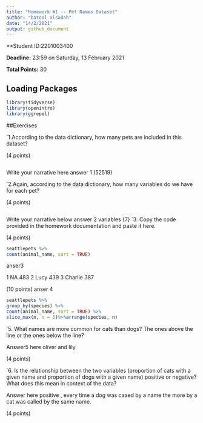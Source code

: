 ```yaml
---
title: "Homework #1 -- Pet Names Dataset"
author: "batool alsadah"
date: "14/2/2021"
output: github_document
---
```


**Student ID:2201003400

**Deadline:** 23:59 on Saturday, 13 February 2021

**Total Points:** 30


## Loading Packages

```r

library(tidyverse)
library(openintro)
library(ggrepel)
```


##Exercises

`1.According to the data dictionary, how many pets are included in this dataset?


(4 points)
```r

```
Write your narrative here
answer 1
(52519)

`2.Again, according to the data dictionary, how many variables do we have for each pet?

(4 points)

```r

```
Write your narrative below
answer 2
variables {7}
`3. Copy the code provided in the homework documentation and paste it here. 

(4 points)

```r
seattlepets %>%
count(animal_name, sort = TRUE)


```
anser3

 1 NA            483
 2 Lucy          439
 3 Charlie       387

(10 points)
anser 4
```r
seattlepets %>%
group_by(species) %>%
count(animal_name, sort = TRUE) %>%
slice_max(n, n = 5)%>%arrange(species, n)

```

`5.  What names are more common for cats than dogs? The ones above the line or the ones below the line?

Answer5 here
oliver and lily

(4 points)

`6. Is the relationship between the two variables (proportion of cats with a given name and proportion of dogs with a given name) positive or negative? What does this mean in context of the data?

Answer here
positive , every time a dog was caaed by a name the more by a cat was called by the same name.

(4 points)